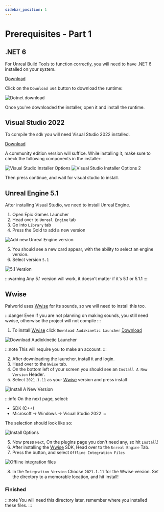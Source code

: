 ```yaml
---
sidebar_position: 1
---
```


# Prerequisites - Part 1

## .NET 6

For Unreal Build Tools to function correctly, you will need to have .NET 6 installed on your system.

[Download <FaDownload />](https://dotnet.microsoft.com/en-us/download/dotnet/6.0/runtime?cid=getdotnetcore&os=windows&arch=x64)

Click on the `Download x64` button to download the runtime:

![Dotnet download](./assets/Dotnet.png)

Once you've downloaded the installer, open it and install the runtime.

## Visual Studio 2022

To compile the sdk you will need Visual Studio 2022 installed.

[Download <FaDownload />](https://visualstudio.microsoft.com/vs/) 

A community edition version will suffice. While installing it, make sure to check the following components in the installer:


![Visual Studio Installer Options](./assets/VisualStudioInstaller.png)
![Visual Studio Installer Options 2](./assets/VisualStudioInstaller2.png)

Then press continue, and wait for visual studio to install.


## Unreal Engine 5.1

After installing Visual Studio, we need to install Unreal Engine.

1) Open Epic Games Launcher
2) Head over to `Unreal Engine` tab
3) Go into `Library` tab
4) Press the <Highlight color="#dea309">Gold <FaCirclePlus /></Highlight> to add a new version

![Add new Unreal Engine version](./assets/EpicUnrealVersion.png)

5) You should see a new card appear, with the ability to select an engine version.
6) Select version `5.1`

![5.1 Version](./assets/Versions.png)

:::warning
Any 5.1 version will work, it doesn't matter if it's 5.1 or 5.1.1
:::

## Wwise

Palworld uses [Wwise](https://www.audiokinetic.com/en/products/wwise/) for its sounds, so we will need to install this too.

:::danger
Even if you are not planning on making sounds, you still need wwise, otherwise the project will not compile
:::

1) To install [Wwise](https://www.audiokinetic.com/en/products/wwise/) click `Download Audikinetic Launcher` [Download <FaDownload />](https://www.audiokinetic.com/en/download)


![Download Audiokinetic Launcher](./assets/WwiseWebsiteDownload2.png)

:::note
This will require you to make an account.
:::

2) After downloading the launcher, install it and login.
2) Head over to the `Wwise` tab.
3) On the bottom left of your screen you should see an `Install A New Version` Header.
4) Select `2021.1.11` as your [Wwise](https://www.audiokinetic.com/en/products/wwise/) version and press install

![Install A New Version](./assets/WwiseInstallNewVersion.png)

:::info
On the next page, select:

- SDK (C++)
- Microsoft -> Windows -> Visual Studio 2022
:::

The selection should look like so:

![Install Options](./assets/WwiseInstallSelection.png)

5) Now press `Next`, On the plugins page you don't need any, so hit `Install`!
6) After installing the [Wwise](https://www.audiokinetic.com/en/products/wwise/) SDK, Head over to the `Unreal Engine` Tab.
7) Press the <FaDownload /> button, and select `Offline Integration Files`

![Offline integration files](./assets/WwiseOfflineIntegrationFiles.png)

8) In the `Integration Version` Choose `2021.1.11` for the Wwise version. Set the directory to a memorable location, and hit install!

### Finished

:::note
You will need this directory later, remember where you installed these files.
:::